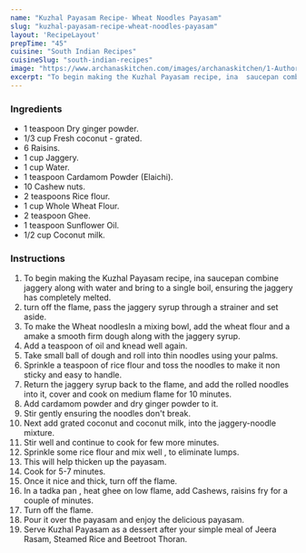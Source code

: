 ---
name: "Kuzhal Payasam Recipe- Wheat Noodles Payasam"
slug: "kuzhal-payasam-recipe-wheat-noodles-payasam"
layout: 'RecipeLayout'
prepTime: "45"
cuisine: "South Indian Recipes"
cuisineSlug: "south-indian-recipes"
image: "https://www.archanaskitchen.com/images/archanaskitchen/1-Author/swathynandhini/KUZHAL_PAYASAM__WHEAT_NOODLES_PAYASAM.jpg"
excerpt: "To begin making the Kuzhal Payasam recipe, ina  saucepan combine jaggery along with water and bring to a single boil, ensuring the jaggery has completely melted"
---

### Ingredients

- 1 teaspoon Dry ginger powder.
- 1/3 cup Fresh coconut - grated.
- 6 Raisins.
- 1 cup Jaggery.
- 1 cup Water.
- 1 teaspoon Cardamom Powder (Elaichi).
- 10 Cashew nuts.
- 2 teaspoons Rice flour.
- 1 cup Whole Wheat Flour.
- 2 teaspoon Ghee.
- 1 teaspoon Sunflower Oil.
- 1/2 cup Coconut milk.

### Instructions

1. To begin making the Kuzhal Payasam recipe, ina  saucepan combine jaggery along with water and bring to a single boil, ensuring the jaggery has completely melted.
1. turn off the flame, pass the jaggery syrup through a strainer and set aside.
1. To make the Wheat noodlesIn a mixing bowl, add the wheat flour and a amake a smooth firm dough along with the jaggery syrup.
1. Add a teaspoon of oil and knead well again.
1. Take small ball of dough and roll into thin noodles using your palms.
1. Sprinkle a teaspoon of rice flour and toss the noodles to make it non sticky and easy to handle.
1. Return the jaggery syrup back to the flame, and add the rolled noodles into it, cover and cook on medium flame for 10 minutes.
1. Add cardamom powder and dry ginger powder to it.
1. Stir gently ensuring the noodles don't break.
1. Next add grated coconut and coconut milk, into the jaggery-noodle mixture.
1. Stir well and continue to cook for few more minutes.
1. Sprinkle some rice flour and mix well , to eliminate lumps.
1. This will help thicken up the payasam.
1. Cook for 5-7 minutes.
1. Once it nice and thick, turn off the flame.
1. In a tadka pan , heat ghee on low flame,  add Cashews, raisins fry for a couple of minutes.
1. Turn off the flame.
1. Pour it over the payasam and enjoy the delicious payasam.
1. Serve Kuzhal Payasam as a dessert after your simple meal of Jeera Rasam, Steamed Rice and Beetroot Thoran.
